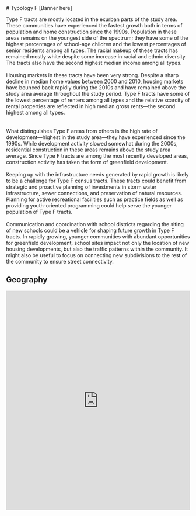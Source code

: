 <br>
<br>
# Typology F [Banner here]

Type F tracts are mostly located in the exurban parts of the study area. These communities have experienced the fastest growth both in terms of population and home construction since the 1990s. Population in these areas remains on the youngest side of the spectrum; they have some of the highest percentages of school-age children and the lowest percentages of senior residents among all types. The racial makeup of these tracts has remained mostly white despite some increase in racial and ethnic diversity. The tracts also have the second highest median income among all types.
<br>
<br>
Housing markets in these tracts have been very strong. Despite a sharp decline in median home values between 2000 and 2010, housing markets have bounced back rapidly during the 2010s and have remained above the study area average throughout the study period. Type F tracts have some of the lowest percentage of renters among all types and the relative scarcity of rental properties are reflected in high median gross rents—the second highest among all types.  
<br>
<br>
What distinguishes Type F areas from others is the high rate of development—highest in the study area—they have experienced since the 1990s. While development activity slowed somewhat during the 2000s, residential construction in these areas remains above the study area average. Since Type F tracts are among the most recently developed areas, construction activity has taken the form of greenfield development.
<br>
<br>
Keeping up with the infrastructure needs generated by rapid growth is likely to be a challenge for Type F census tracts. These tracts could benefit from strategic and proactive planning of investments in storm water infrastructure, sewer connections, and preservation of natural resources. Planning for active recreational facilities such as practice fields as well as providing youth-oriented programming could help serve the younger population of Type F tracts.
<br>
<br>
Communication and coordination with school districts regarding the siting of new schools could be a vehicle for shaping future growth in Type F tracts. In rapidly growing, younger communities with abundant opportunities for greenfield development, school sites impact not only the location of new housing developments, but also the traffic patterns within the community. It might also be useful to focus on connecting new subdivisions to the rest of the community to ensure street connectivity.

## Geography

<iframe src = "https://public.tableau.com/views/F_15726732768070/ClusterC?:embed=y&:display_count=yes&:showVizHome=no!:origin=viz_share_link" width = "100%" height = "600" frameBorder = "0" allowFullScreen />
